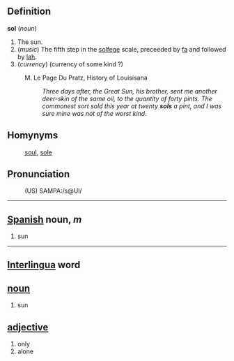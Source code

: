 ==Definition==

<b>sol</b> (<i>noun</i>)
# The sun.
# (<i>music</i>) The fifth step in the [[solfege]] scale, preceeded by [[fa]] and followed by [[lah]].
# (<i>currency</i>) (currency of some kind ?)
:M. Le Page Du Pratz, History of Louisisana 
:: <i>Three days after, the Great Sun, his brother, sent me another deer-skin of the same oil, to the quantity of forty pints. The commonest sort sold this year at twenty <b>sols</b> a pint, and I was sure mine was not of the worst kind.</i>

==Homynyms==
: [[soul]], [[sole]]

==Pronunciation==
:(US) SAMPA:/s@Ul/

----
== [[Spanish]] noun, ''m'' ==
# sun

----

== [[Interlingua]] word ==
== [[noun]] ==
#sun
== [[adjective]] ==
#only
#alone